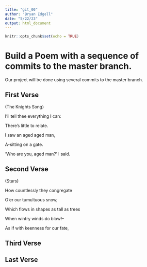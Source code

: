 ```yaml
---
title: "git_00"
author: "Bryan Edgell"
date: "5/22/23"
output: html_document
---
```


```r
knitr::opts_chunk$set(echo = TRUE)
```
# Build a Poem with a sequence of commits to the master branch.
Our project will be done using several commits to the master branch.
<!-- Do not modify or change any text in "!--" bracketed areas such as this --- these are instructions to
you, if you change any of this the git program will notice it and compromise your git merging strategy !-->

## First Verse 
<!--Put the first five lines of a poem by Lewis Carrol in this section!-->
(The Knights Song)

I'll tell thee everything I can:

There's little to relate.

I saw an aged aged man,

A-sitting on a gate.

'Who are you, aged man?' I said.


## Second Verse
<!--Put the first five lines of a poem by Robert Frost here!-->
(Stars)

How countlessly they congregate

O'er our tumultuous snow,

Which flows in shapes as tall as trees

When wintry winds do blow!--

As if with keenness for our fate,

## Third Verse
<!--Put the first two verses of The Walrus and the Carpenter here!-->

## Last Verse
<!--Put a short poem of your choice 8-20 lines,here!-->
